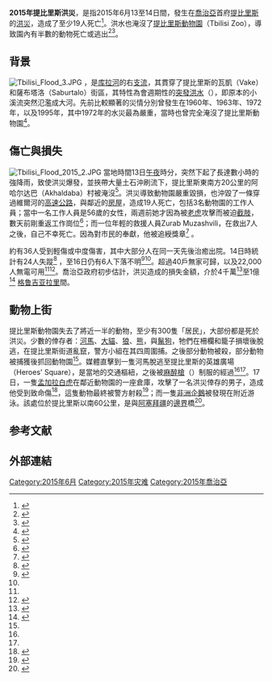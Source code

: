 {{expand|time=2015-06-21T03:40:19+00:00}}
{{noteTA
|1=zh-hans:第比利斯; zh-hk:第比利斯; zh-tw:提比里斯;
|G1=Country
}}
{{Infobox flood
| name                = 2015年提比里斯洪災
| image location      = File:Georgia Tbilisi map.PNG
| image name          = 提比里斯在[[喬治亞|喬治亞]]的位置
| duration            = 2015年6月14日

| total damages (USD) = 
| total fatalities    = 19（已確認）
| areas affected      = 喬治亞提比里斯{{link-en|維爾河 (喬治亞)|Vere River|維爾河}}谷
}}
'''2015年提比里斯洪災'''，是指2015年6月13至14日間，發生在[[喬治亞|喬治亞]]首府[[提比里斯|提比里斯]]的[[洪災|洪災]]，造成了至少19人死亡<ref name="civ5">{{cite news|title=Tbilisi Flood Death Toll Rises to 19|url=http://civil.ge/eng/article.php?id=28356|accessdate=16 June 2015|work=Civil Georgia|date=16 June 2015|archive-url=https://web.archive.org/web/20150619112812/http://www.civil.ge/eng/article.php?id=28356|archive-date=2015-06-19|dead-url=yes}}</ref>。洪水也淹沒了[[提比里斯動物園|提比里斯動物園]]（Tbilisi Zoo），導致園內有半數的動物死亡或逃出<ref name=civ1>{{cite news|title=Tbilisi Flooding Causes Casualties|url=http://civil.ge/eng/article.php?id=28347|accessdate=14 June 2015|work=Civil Georgia|date=14 June 2015|archive-url=https://web.archive.org/web/20180105180438/http://civil.ge/eng/article.php?id=28347|archive-date=2018-01-05|dead-url=yes}}</ref><ref name="BBC">{{cite web |url=http://www.bbc.co.uk/news/world-europe-33125879 |title=Georgia flood: Tbilisi residents warned over zoo animals |accessdate=14 June 2015 |work=BBC News |archive-date=2015-08-23 |archive-url=https://web.archive.org/web/20150823115906/http://www.bbc.co.uk/news/world-europe-33125879 |dead-url=no }}</ref>。

== 背景 ==
[[File:Tbilisi_Flood_3.JPG|thumb]]
{{link-en|維爾河 (喬治亞)|Vere River|維爾河}}，是[[库拉河|库拉河]]的右[[支流|支流]]，其貫穿了提比里斯的瓦凱（Vake）和薩布塔洛（Saburtalo）街區，其特性為會週期性的[[突發洪水|突發洪水]]（{{link-en|Flash flood|Flash flood}}），即原本的小溪流突然氾濫成大河。先前比較顯著的災情分別曾發生在1960年、1963年、1972年，以及1995年，其中1972年的水災最為嚴重，當時也曾完全淹沒了提比里斯動物園<ref>{{cite news|title=13 ივნისის წყალდიდობა: ქრონიკა და შედეგები|url=http://www.fmabkhazia.com/news/13770-13-ivnisis-cqaldidoba-thbilisshi.html|accessdate=14 June 2015|agency=Radio Voice of Abkhazia|date=14 June 2015|language=ka|trans_title=13 June flood: timeline and consequences|archive-date=2015-06-17|archive-url=https://web.archive.org/web/20150617102029/http://www.fmabkhazia.com/news/13770-13-ivnisis-cqaldidoba-thbilisshi.html|dead-url=no}}</ref>。

== 傷亡與損失 ==
[[File:Tbilisi_Flood_2015_2.JPG|thumb]]
當地時間13日[[午夜|午夜]]時分，突然下起了長達數小時的強降雨，致使洪災爆發，並挾帶大量土石沖刷流下，提比里斯東南方20公里的阿哈尔达巴（Akhaldaba）村被淹沒<ref>{{cite news|title=Reconstruction VIDEO: How did small Vere river become a raging force?|url=http://agenda.ge/news/37199/eng|accessdate=15 June 2015|work=Agenda.ge|date=15 June 2015|archive-date=2015-06-19|archive-url=https://web.archive.org/web/20150619220641/http://agenda.ge/news/37199/eng|dead-url=no}}</ref>。洪災導致動物園嚴重毀損，也沖毀了一條穿過維爾河的[[高速公路|高速公路]]，與鄰近的[[房屋|房屋]]，造成19人死亡，包括3名動物園的工作人員；當中一名工作人員是56歲的女性，兩週前她才因為被[[老虎|老虎]]攻擊而被迫[[截肢|截肢]]，數天前剛重返工作崗位<ref name=wp1>{{cite news|title=Zoo animals loose in streets after flooding hits Georgian capital|url=http://www.washingtonpost.com/world/zoo-animals-loose-after-floods-hit-georgian-capital/2015/06/14/178721a0-1279-11e5-9518-f9e0a8959f32_story.html?hpid=z3&tid=sm_fb|accessdate=14 June 2015|work=The Washington Post|date=14 June 2015|archive-date=2015-06-19|archive-url=https://web.archive.org/web/20150619222250/http://www.washingtonpost.com/world/zoo-animals-loose-after-floods-hit-georgian-capital/2015/06/14/178721a0-1279-11e5-9518-f9e0a8959f32_story.html?hpid=z3&tid=sm_fb|dead-url=no}}</ref>；而一位年輕的救援人員Zurab Muzashvili，在救出7人之後，自己不幸死亡。因為對市民的奉獻，他被追綬獎章<ref>{{cite news|title=Georgia bids farewell to officer who rescued seven before dying in Tbilisi flooding|url=http://agenda.ge/news/37626/eng|accessdate=20 June 2015|work=Agenda.ge|date=20 June 2015|archive-date=2015-07-20|archive-url=https://web.archive.org/web/20150720162729/http://agenda.ge/news/37626/eng|dead-url=no}}</ref> 。

約有36人受到輕傷或中度傷害，其中大部分人在同一天先後治癒出院。14日時統計有24人失蹤<ref name=civ2>{{cite news|title=Photos: Aftermath of Deadly Flood in Tbilisi|url=http://civil.ge/eng/article.php?id=28348|accessdate=14 June 2015|work=Civil Georgia|date=14 June 2015|archive-date=2015-08-03|archive-url=https://web.archive.org/web/20150803022421/http://www.civil.ge/eng/article.php?id=28348|dead-url=no}}</ref> ，至16日仍有6人下落不明<ref>{{cite news|title=Tbilisi flooding: 14 missing people return home safe|url=http://agenda.ge/news/37122/eng|accessdate=15 June 2015|work=Agenda.ge|date=15 June 2015|archive-date=2015-06-19|archive-url=https://web.archive.org/web/20150619220153/http://agenda.ge/news/37122/eng|dead-url=yes}}</ref><ref name="civ5"/>。超過40戶無家可歸，以及22,000人無電可用<ref name=civ1/><ref>{{cite news|title=Wild Rains Free Wild Animals in Tbilisi|url=http://www.thedailybeast.com/articles/2015/06/14/wild-rains-frees-wild-animals-in-tbilisi.html|accessdate=14 June 2015|work=The Daily Beast|date=14 June 2015|archive-date=2015-06-19|archive-url=https://web.archive.org/web/20150619160558/http://www.thedailybeast.com/articles/2015/06/14/wild-rains-frees-wild-animals-in-tbilisi.html|dead-url=no}}</ref>。喬治亞政府初步估計，洪災造成的損失金額，介於4千萬<ref name=civ3>{{cite news|title=Georgia Declares National Mourning for Tbilisi Flood Victims|url=http://civil.ge/eng/article.php?id=28349|accessdate=14 June 2015|work=Civil Georgia|date=14 June 2015|archive-date=2015-08-03|archive-url=https://web.archive.org/web/20150803021904/http://www.civil.ge/eng/article.php?id=28349|dead-url=no}}</ref>至1億<ref>{{cite news|title=Georgian PM: flood damage exceeds 100m GEL|url=http://agenda.ge/news/37311/eng|accessdate=16 June 2015|work=Agenda.ge|date=16 June 2015|archive-date=2015-06-19|archive-url=https://web.archive.org/web/20150619220920/http://agenda.ge/news/37311/eng|dead-url=no}}</ref>
[[格鲁吉亚拉里|格鲁吉亚拉里]]間。

== 動物上街 ==
提比里斯動物園失去了將近一半的動物，至少有300隻「居民」，大部份都是死於洪災。少數的倖存者：[[河馬|河馬]]、[[老虎|大貓]]、[[狼|狼]]、[[熊|熊]]，與[[鬣狗|鬣狗]]，牠們在柵欄和籠子損壞後脫逃，在提比里斯街道亂竄，警方小組在其四周圍捕。之後部分動物被殺，部分動物被捕獲後抓回動物園<ref name=civ3/>。媒體直擊到一隻河馬脫逃至提比里斯的英雄廣場（Heroes' Square），是當地的交通樞紐，之後被[[麻醉槍|麻醉槍]]（{{link-en|Tranquillizer gun|Tranquillizer gun}}）制服的經過<ref name=civ1/><ref name=wp1/>。17日，一隻[[孟加拉白虎|孟加拉白虎]]在鄰近動物園的一座倉庫，攻擊了一名洪災倖存的男子，造成他受到致命傷<ref>{{cite news|title=Wild Animal, on the Loose from Zoo, Kills Man in Tbilisi Center|url=http://civil.ge/eng/article.php?id=28362|accessdate=17 June 2015|work=Civil Georgia|date=17 June 2015|archive-date=2015-06-17|archive-url=https://web.archive.org/web/20150617143144/http://civil.ge/eng/article.php?id=28362|dead-url=no}}</ref>，這隻動物最終被警方射殺<ref name="BBC News 17 June 2015">{{cite web | title= Georgia floods: Escaped tiger kills man | url= http://www.bbc.co.uk/news/world-europe-33166224 | author= <!--Staff writer(s); no by-line.--> | date= 17 June 2015 | website= [[BBC_News_Online|BBC News Online]] | accessdate= 17 June 2015 | archive-date= 2015-06-21 | archive-url= https://web.archive.org/web/20150621064949/http://www.bbc.co.uk/news/world-europe-33166224 | dead-url= no }}</ref>；而一隻[[非洲企鵝|非洲企鵝]]被發現在{{link-en|紅橋 (邊界)|Red Bridge (border)|紅橋}}附近游泳。該處位於提比里斯以南60公里，是與[[阿塞拜疆|阿塞拜疆]]的[[邊界|邊界]]橋<ref>{{cite news|last1=Najibullah|first1=Farangis|title=Penguin From Flooded Tbilisi Zoo Swims To Azerbaijani Border|url=http://www.rferl.org/content/penguin-from-flooded-tbilisi-zoo-reaches-azerbaijani-border/27077411.html|accessdate=17 June 2015|agency=[[Radio_Free_Europe/Radio_Liberty|Radio Free Europe/Radio Liberty]]|date=17 June 2015|archive-date=2015-06-21|archive-url=https://web.archive.org/web/20150621231749/http://www.rferl.org/content/penguin-from-flooded-tbilisi-zoo-reaches-azerbaijani-border/27077411.html|dead-url=no}}</ref>。

==参考文献==
{{reflist}}
==外部連結==
{{commons|Category:2015 Tbilisi flood}}
[[Category:2015年6月|Category:2015年6月]]
[[Category:2015年灾难|Category:2015年灾难]]
[[Category:2015年喬治亞|Category:2015年喬治亞]]